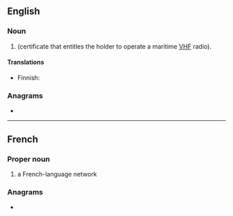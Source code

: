 {{also|src}}
==English==

===Noun===
{{en-noun}}

# {{lb|en|nautical}} {{initialism of|en|Short Range Certificate|nodot=1}} (certificate that entitles the holder to operate a maritime [[VHF]] radio).

====Translations====
{{trans-top|VHF certificate}}
* Finnish: {{t|fi|rannikkolaivurin radiotodistus}}
{{trans-mid}}
{{trans-bottom}}

===Anagrams===
* {{anagrams|en|a=crs|CRS|CRs|CSR|R/Cs|RCS|RSC|SCR|SCr.|scr.}}

----

==French==

===Proper noun===
{{fr-proper noun}}

# {{init of|fr|[[w:fr:Société Radio-Canada|Société Radio-Canada]]|dot=,}} a French-language network

===Anagrams===
* {{l|fr|CRS}}
